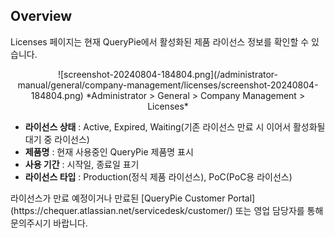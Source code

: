 
## Overview

Licenses 페이지는 현재 QueryPie에서 활성화된 제품 라이선스 정보를 확인할 수 있습니다.
<p align="center">
![screenshot-20240804-184804.png](/administrator-manual/general/company-management/licenses/screenshot-20240804-184804.png)
*Administrator &gt; General &gt; Company Management &gt; Licenses*
</p>

*  **라이선스 상태** : Active, Expired, Waiting(기존 라이선스 만료 시 이어서 활성화될 대기 중 라이선스)
*  **제품명** : 현재 사용중인 QueryPie 제품명 표시
*  **사용 기간** : 시작일, 종료일 표기
*  **라이선스 타입** : Production(정식 제품 라이선스), PoC(PoC용 라이선스)

<Callout type="info">
라이선스가 만료 예정이거나 만료된 [QueryPie Customer Portal](https://chequer.atlassian.net/servicedesk/customer/) 또는 영업 담당자를 통해 문의주시기 바랍니다.
</Callout>


